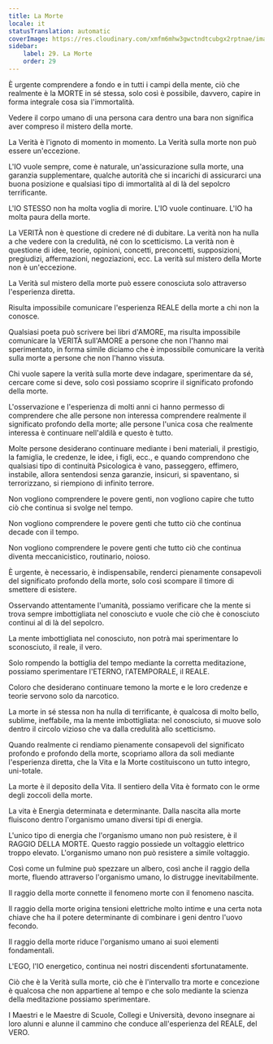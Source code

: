 ```yaml
---
title: La Morte
locale: it
statusTranslation: automatic
coverImage: https://res.cloudinary.com/xmfm6mhw3gwctndtcubgx2rptnae/image/upload/v1740337243/small_cover_educacion_fundamental_a051170f1c.webp
sidebar:
    label: 29. La Morte
    order: 29
---
```

È urgente comprendere a fondo e in tutti i campi della mente, ciò che realmente è la MORTE in sé stessa, solo così è possibile, davvero, capire in forma integrale cosa sia l'immortalità.

Vedere il corpo umano di una persona cara dentro una bara non significa aver compreso il mistero della morte.

La Verità è l'ignoto di momento in momento. La Verità sulla morte non può essere un'eccezione.

L'IO vuole sempre, come è naturale, un'assicurazione sulla morte, una garanzia supplementare, qualche autorità che si incarichi di assicurarci una buona posizione e qualsiasi tipo di immortalità al di là del sepolcro terrificante.

L'IO STESSO non ha molta voglia di morire. L'IO vuole continuare. L'IO ha molta paura della morte.

La VERITÀ non è questione di credere né di dubitare. La verità non ha nulla a che vedere con la credulità, né con lo scetticismo. La verità non è questione di idee, teorie, opinioni, concetti, preconcetti, supposizioni, pregiudizi, affermazioni, negoziazioni, ecc. La verità sul mistero della Morte non è un'eccezione.

La Verità sul mistero della morte può essere conosciuta solo attraverso l'esperienza diretta.

Risulta impossibile comunicare l'esperienza REALE della morte a chi non la conosce.

Qualsiasi poeta può scrivere bei libri d'AMORE, ma risulta impossibile comunicare la VERITÀ sull'AMORE a persone che non l'hanno mai sperimentato, in forma simile diciamo che è impossibile comunicare la verità sulla morte a persone che non l'hanno vissuta.

Chi vuole sapere la verità sulla morte deve indagare, sperimentare da sé, cercare come si deve, solo così possiamo scoprire il significato profondo della morte.

L'osservazione e l'esperienza di molti anni ci hanno permesso di comprendere che alle persone non interessa comprendere realmente il significato profondo della morte; alle persone l'unica cosa che realmente interessa è continuare nell'aldilà e questo è tutto.

Molte persone desiderano continuare mediante i beni materiali, il prestigio, la famiglia, le credenze, le idee, i figli, ecc., e quando comprendono che qualsiasi tipo di continuità Psicologica è vano, passeggero, effimero, instabile, allora sentendosi senza garanzie, insicuri, si spaventano, si terrorizzano, si riempiono di infinito terrore.

Non vogliono comprendere le povere genti, non vogliono capire che tutto ciò che continua si svolge nel tempo.

Non vogliono comprendere le povere genti che tutto ciò che continua decade con il tempo.

Non vogliono comprendere le povere genti che tutto ciò che continua diventa meccanicistico, routinario, noioso.

È urgente, è necessario, è indispensabile, renderci pienamente consapevoli del significato profondo della morte, solo così scompare il timore di smettere di esistere.

Osservando attentamente l'umanità, possiamo verificare che la mente si trova sempre imbottigliata nel conosciuto e vuole che ciò che è conosciuto continui al di là del sepolcro.

La mente imbottigliata nel conosciuto, non potrà mai sperimentare lo sconosciuto, il reale, il vero.

Solo rompendo la bottiglia del tempo mediante la corretta meditazione, possiamo sperimentare l'ETERNO, l'ATEMPORALE, il REALE.

Coloro che desiderano continuare temono la morte e le loro credenze e teorie servono solo da narcotico.

La morte in sé stessa non ha nulla di terrificante, è qualcosa di molto bello, sublime, ineffabile, ma la mente imbottigliata: nel conosciuto, si muove solo dentro il circolo vizioso che va dalla credulità allo scetticismo.

Quando realmente ci rendiamo pienamente consapevoli del significato profondo e profondo della morte, scopriamo allora da soli mediante l'esperienza diretta, che la Vita e la Morte costituiscono un tutto integro, uni-totale.

La morte è il deposito della Vita. Il sentiero della Vita è formato con le orme degli zoccoli della morte.

La vita è Energia determinata e determinante. Dalla nascita alla morte fluiscono dentro l'organismo umano diversi tipi di energia.

L'unico tipo di energia che l'organismo umano non può resistere, è il RAGGIO DELLA MORTE. Questo raggio possiede un voltaggio elettrico troppo elevato. L'organismo umano non può resistere a simile voltaggio.

Così come un fulmine può spezzare un albero, così anche il raggio della morte, fluendo attraverso l'organismo umano, lo distrugge inevitabilmente.

Il raggio della morte connette il fenomeno morte con il fenomeno nascita.

Il raggio della morte origina tensioni elettriche molto intime e una certa nota chiave che ha il potere determinante di combinare i geni dentro l'uovo fecondo.

Il raggio della morte riduce l'organismo umano ai suoi elementi fondamentali.

L'EGO, l'IO energetico, continua nei nostri discendenti sfortunatamente.

Ciò che è la Verità sulla morte, ciò che è l'intervallo tra morte e concezione è qualcosa che non appartiene al tempo e che solo mediante la scienza della meditazione possiamo sperimentare.

I Maestri e le Maestre di Scuole, Collegi e Università, devono insegnare ai loro alunni e alunne il cammino che conduce all'esperienza del REALE, del VERO.

